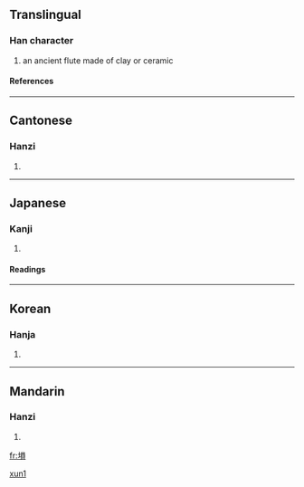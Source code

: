 {{see|埙|壎}}

==Translingual==
===Han character===
{{Han char|rn=32|rad=土|as=10|sn=13|four=4618<sub>6</sub>|canj=土口月金 (GRBC)}}
# an ancient flute made of clay or ceramic

====References====
{{Han ref|kx=0236.210|dkj=05360|dj=0474.120|hdz=10472.020|uh=5864|ud=22628|bh=DCE4|bd=56548}}
----

==Cantonese==
===Hanzi===
{{yue-hanzi|jyut=|y=hyun1}}
# {{defn|Cantonese}}
----
==Japanese==
===Kanji===
{{ja-kanji|grade=|rs=土10}}
# {{defn|Japanese}} 
====Readings====
{{ja-readings|on=[[けん]] (ken < kwen), [[こん]] (kon)|kun=[[つちぶえ]] (tsuchibue)}}
----
==Korean==
===Hanja===
{{ko-hanja|hangeul=[[훈]]|rv=hun|mr=hun}}
# {{defn|Korean}}
----
==Mandarin==
===Hanzi===
{{cmn-hanzi|sim=埙|pin=[[xūn]] ([[xun1]])|wg=hsün<sup>1</sup>}}
# {{defn|Mandarin}}

[[Category:zh-tw:Musical instruments|xun1]]

[[fr:塤]]